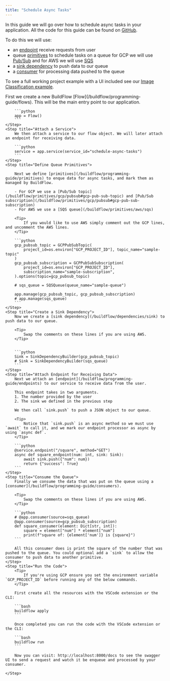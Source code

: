 ```yaml
---
title: "Schedule Async Tasks"
---
```


In this guide we will go over how to schedule async tasks in your application.
All the code for this guide can be found on [GitHub](https://github.com/launchflow/buildflow-samples/tree/main/schedule-async-tasks).


To do this we will use:
- an [endpoint](/buildflow/programming-guide/endpoints) receive requests from user
- queue [primitives](/buildflow/programming-guide/primitives) to schedule tasks on a queue for GCP we will use [Pub/Sub](/buildflow/primitives/gcp/pubsub) and for AWS we will use [SQS](/buildflow/primitives/aws/sqs)
- a [sink dependency](/buildflow/dependencies/sink) to push data to our queue
- a [consumer](/buildflow/programming-guide/consumers) for processing data pushed to the queue

To see a full working project example with a UI included see our [Image Classification example](/buildflow/examples/image-classification).

<Steps>
    <Step title="Initialize Flow">
        First we create a new BuildFlow [Flow](/buildflow/programming-guide/flows). This will be the main entry point to our application.

        ```python
        app = Flow()
        ```
    </Step>
    <Step title="Attach a Service">
        We then attach a service to our flow object. We will later attach an endpoint for receiving data.

        ```python
        service = app.service(service_id="schedule-async-tasks")
        ```
    </Step>
    <Step title="Define Queue Primitives">

        Next we define [primitives](/buildflow/programming-guide/primitives) to enque data for async tasks, and mark them as managed by BuildFlow.

        - For GCP we use a [Pub/Sub topic](/buildflow/primitives/gcp/pubsub#gcp-pub-sub-topic) and [Pub/Sub subscription](/buildflow/primitives/gcp/pubsub#gcp-pub-sub-subscription)
        - For AWS we use a [SQS queue](/buildflow/primitives/aws/sqs)

        <Tip>
            If you would like to use AWS simply comment out the GCP lines, and uncomment the AWS lines.
        </Tip>

        ```python
        gcp_pubsub_topic = GCPPubSubTopic(
            project_id=os.environ["GCP_PROJECT_ID"], topic_name="sample-topic"
        )
        gcp_pubsub_subscription = GCPPubSubSubscription(
            project_id=os.environ["GCP_PROJECT_ID"],
            subscription_name="sample-subscription",
        ).options(topic=gcp_pubsub_topic)

        # sqs_queue = SQSQueue(queue_name="sample-queue")

        app.manage(gcp_pubsub_topic, gcp_pubsub_subscription)
        # app.manage(sqs_queue)
        ```
    </Step>
    <Step title="Create a Sink Dependency">
        Now we create a [sink dependency](/buildflow/dependencies/sink) to push data to our queue.

        <Tip>
            Swap the comments on these lines if you are using AWS.
        </Tip>


        ```python
        Sink = SinkDependencyBuilder(gcp_pubsub_topic)
        # Sink = SinkDependencyBuilder(sqs_queue)
        ```
    </Step>
    <Step title="Attach Endpoint for Receiving Data">
        Next we attach an [endpoint](/buildflow/programming-guide/endpoints) to our service to receive data from the user.

        This endpoint takes in two arguments.
        1. The number provided by the user
        2. The sink we defined in the previous step

        We then call `sink.push` to push a JSON object to our queue.

        <Tip>
            Notice that `sink.push` is an async method so we must use `await` to call it, and we mark our endpoint processor as async by using `async def`.
        </Tip>

        ```python
        @service.endpoint("/square", method="GET")
        async def square_endpoint(num: int, sink: Sink):
            await sink.push({"num": num})
            return {"success": True}
        ```
    </Step>
    <Step title="Consume the Queue">
        Finally we consume the data that was put on the queue using a [consumer](/buildflow/programming-guide/consumers).

        <Tip>
            Swap the comments on these lines if you are using AWS.
        </Tip>

        ```python
        # @app.consumer(source=sqs_queue)
        @app.consumer(source=gcp_pubsub_subscription)
        def square_consumer(element: Dict[str, int]):
            square = element["num"] * element["num"]
            print(f"square of: {element['num']} is {square}")
        ```

        All this consumer does is print the square of the number that was pushed to the queue. You could optional add a `sink` to allow the consumer to push data to another primitive.
    </Step>
    <Step title="Run the Code">
        <Tip>
            If you're using GCP ensure you set the environment variable `GCP_PROJECT_ID` before running any of the below commands.
        </Tip>

        First create all the resources with the VSCode extension or the CLI:

        ```bash
        buildflow apply
        ```

        Once completed you can run the code with the VSCode extension or the CLI:

        ```bash
        buildflow run
        ```

        Now you can visit: http://localhost:8000/docs to see the swagger UI to send a request and watch it be enqueue and processed by your consumer.

    </Step>
</Steps>